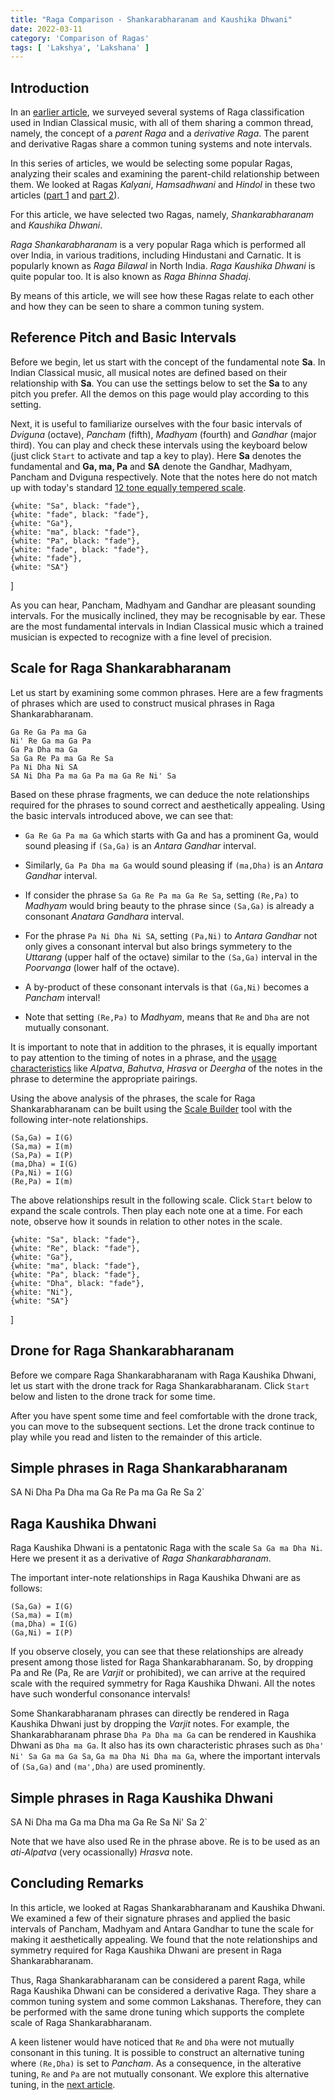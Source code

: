 ```yaml
---
title: "Raga Comparison - Shankarabharanam and Kaushika Dhwani"
date: 2022-03-11
category: 'Comparison of Ragas'
tags: [ 'Lakshya', 'Lakshana' ]
---
```



## Introduction

In an [earlier article](/learn/raga-classification/), we surveyed several systems of Raga classification used in Indian Classical music, with all of them sharing a common thread, namely, the concept of a *parent Raga* and a *derivative Raga*. The parent and derivative Ragas share a common tuning systems and note intervals.

In this series of articles, we would be selecting some popular Ragas, analyzing their scales and examining the parent-child relationship between them. We looked at Ragas *Kalyani*, *Hamsadhwani* and *Hindol* in these two articles ([part 1](/learn/kalyani-hamsadhwani-hindol/) and [part 2](/learn/kalyani-hamsadhwani-hindol-2/)).

For this article, we have selected two Ragas, namely, *Shankarabharanam* and *Kaushika Dhwani*.

*Raga Shankarabharanam* is a very popular Raga which is performed all over India, in various traditions, including Hindustani and Carnatic. It is popularly known as *Raga Bilawal* in North India. *Raga Kaushika Dhwani* is quite popular too. It is also known as *Raga Bhinna Shadaj*. 

By means of this article, we will see how these Ragas relate to each other and how they can be seen to share a common tuning system.

## Reference Pitch and Basic Intervals

Before we begin, let us start with the concept of the fundamental note **Sa**. In Indian Classical music, all musical notes are defined based on their relationship with **Sa**. You can use the settings below to set the **Sa** to any pitch you prefer. All the demos on this page would play according to this setting.

<CommonPitch />

Next, it is useful to familiarize ourselves with the four basic intervals of *Dviguna*  (octave), *Pancham* (fifth), *Madhyam* (fourth) and *Gandhar* (major third). You can play and check these intervals using the keyboard below (just click `Start` to activate and tap a key to play). Here **Sa** denotes the fundamental and **Ga, ma, Pa** and **SA** denote the Gandhar, Madhyam, Pancham and Dviguna respectively. Note that the notes here do not match up with today's standard [12 tone equally tempered scale](https://en.wikipedia.org/wiki/12_equal_temperament).

    {white: "Sa", black: "fade"},
    {white: "fade", black: "fade"},
    {white: "Ga"},
    {white: "ma", black: "fade"},
    {white: "Pa", black: "fade"},
    {white: "fade", black: "fade"},
    {white: "fade"},
    {white: "SA"}
]

<ScalePlayer title='Basic Intervals' noteSpec={notesBasicIntervals} scale={scaleBasicIntervals} />

As you can hear, Pancham, Madhyam and Gandhar are pleasant sounding intervals. For the musically inclined, they may be recognisable by ear. These are the most fundamental intervals in Indian Classical music which a trained musician is expected to recognize with a fine level of precision.

## Scale for Raga Shankarabharanam

Let us start by examining some common phrases. Here are a few fragments of phrases which are used to construct musical phrases in Raga Shankarabharanam.

```
Ga Re Ga Pa ma Ga
Ni' Re Ga ma Ga Pa
Ga Pa Dha ma Ga 
Sa Ga Re Pa ma Ga Re Sa
Pa Ni Dha Ni SA
SA Ni Dha Pa ma Ga Pa ma Ga Re Ni' Sa
```

Based on these phrase fragments, we can deduce the note relationships required for the phrases to sound correct and aesthetically appealing. Using the basic intervals introduced above, we can see that:

* `Ga Re Ga Pa ma Ga` which starts with Ga and has a prominent Ga, would sound pleasing if `(Sa,Ga)` is an *Antara Gandhar* interval. 

* Similarly, `Ga Pa Dha ma Ga` would sound pleasing if `(ma,Dha)` is an *Antara Gandhar* interval. 

* If consider the phrase `Sa Ga Re Pa ma Ga Re Sa`, setting `(Re,Pa)` to *Madhyam* would bring beauty to the phrase since `(Sa,Ga)` is already a consonant *Anatara Gandhara* interval.
 
* For the phrase `Pa Ni Dha Ni SA`, setting `(Pa,Ni)` to *Antara Gandhar* not only gives a consonant interval but also brings symmetery to the *Uttarang* (upper half of the octave) similar to the `(Sa,Ga)` interval in the *Poorvanga* (lower half of the octave).

* A by-product of these consonant intervals is that `(Ga,Ni)` becomes a *Pancham* interval!

* Note that setting `(Re,Pa)` to *Madhyam*, means that `Re` and `Dha` are not mutually consonant.

It is important to note that in addition to the phrases, it is equally important to pay attention to the timing of notes in a phrase, and the [usage characteristics](/learn/grammar-of-music) like *Alpatva*, *Bahutva*, *Hrasva* or *Deergha* of the notes in the phrase to determine the appropriate pairings.

Using the above analysis of the phrases, the scale for Raga Shankarabharanam can be built using the [Scale Builder](/scalebuilder/) tool with the following inter-note relationships.

```
(Sa,Ga) = I(G)
(Sa,ma) = I(m)
(Sa,Pa) = I(P)
(ma,Dha) = I(G)
(Pa,Ni) = I(G)
(Re,Pa) = I(m)
```

The above relationships result in the following scale. Click `Start` below to expand the scale controls. Then play each note one at a time. For each note, observe how it sounds in relation to other notes in the scale.

    {white: "Sa", black: "fade"},
    {white: "Re", black: "fade"},
    {white: "Ga"},
    {white: "ma", black: "fade"},
    {white: "Pa", black: "fade"},
    {white: "Dha", black: "fade"},
    {white: "Ni"},
    {white: "SA"}
]

<ScalePlayer title='Scale for Raga Shankarabharanam' noteSpec={noteSpecShankarabharanam} scale={shankarabharanamScale} />

## Drone for Raga Shankarabharanam

Before we compare Raga Shankarabharanam with Raga Kaushika Dhwani, let us start with the drone track for Raga Shankarabharanam. Click `Start` below and listen to the drone track for some time.

<DronePlayer title='Drone for Raga Shankarabharanam' settings={shankarabharanamDrone} />

After you have spent some time and feel comfortable with the drone track, you can move to the subsequent sections. Let the drone track continue to play while you read and listen to the remainder of this article.

## Simple phrases in Raga Shankarabharanam

SA Ni Dha Pa Dha ma Ga Re Pa ma Ga Re Sa 2`

<MotifPlayer title='Aarohi and Avarohi phrases for Raga Shankarabharanam' motif={shankarabharanamMotif} scale={shankarabharanamScale} />

## Raga Kaushika Dhwani

Raga Kaushika Dhwani is a pentatonic Raga with the scale `Sa Ga ma Dha Ni`. Here we present it as a derivative of *Raga Shankarabharanam*.

The important inter-note relationships in Raga Kaushika Dhwani are as follows:

```
(Sa,Ga) = I(G)
(Sa,ma) = I(m)
(ma,Dha) = I(G)
(Ga,Ni) = I(P)
```

If you observe closely, you can see that these relationships are already present among those listed for Raga Shankarabharanam. So, by dropping Pa and Re (Pa, Re are *Varjit* or prohibited), we can arrive at the required scale with the required symmetry for Raga Kaushika Dhwani. All the notes have such wonderful consonance intervals!

Some Shankarabharanam phrases can directly be rendered in Raga Kaushika Dhwani just by dropping the *Varjit* notes. For example, the Shankarabharanam phrase `Dha Pa Dha ma Ga` can be rendered in Kaushika Dhwani as `Dha ma Ga`. It also has its own characteristic phrases such as `Dha' Ni' Sa Ga ma Ga Sa`, `Ga ma Dha Ni Dha ma Ga`, where the important intervals of `(Sa,Ga)` and `(ma',Dha)` are used prominently.

## Simple phrases in Raga Kaushika Dhwani

SA Ni Dha ma Ga ma Dha ma Ga Re Sa Ni' Sa 2`

<MotifPlayer title='Aarohi and Avarohi phrases for Raga Kaushika Dhwani' motif={kaushikadhwaniMotif} scale={shankarabharanamScale} />

Note that we have also used Re in the phrase above. Re is to be used as an *ati-Alpatva* (very ocassionally) *Hrasva* note.

## Concluding Remarks

In this article, we looked at Ragas Shankarabharanam and Kaushika Dhwani. We examined a few of their signature phrases and applied the basic intervals of Pancham, Madhyam and Antara Gandhar to tune the scale for making it aesthetically appealing. We found that the note relationships and symmetry required for Raga Kaushika Dhwani are present in Raga Shankarabharanam.

Thus, Raga Shankarabharanam can be considered a parent Raga, while Raga Kaushika Dhwani can be considered a derivative Raga. They share a common tuning system and some common Lakshanas. Therefore, they can be performed with the same drone tuning which supports the complete scale of Raga Shankarabharanam.

A keen listener would have noticed that `Re` and `Dha` were not mutually consonant in this tuning. It is possible to construct an alternative tuning where `(Re,Dha)` is set to *Pancham*. As a consequence, in the alterative tuning, `Re` and `Pa` are not mutually consonant. We explore this alternative tuning, in the [next article](/learn/shankarabharanam-kaushikadhwani-2/).
